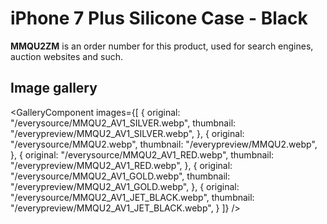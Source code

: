 
# iPhone 7 Plus Silicone Case - Black

<Callout type='info' emoji='👉🏻'>**MMQU2ZM** is an order number for this product, used for search engines, auction websites and such.</Callout>

## Image gallery

<GalleryComponent
    images={[
      {
        original: "/everysource/MMQU2_AV1_SILVER.webp",
        thumbnail: "/everypreview/MMQU2_AV1_SILVER.webp",
      },
      {
        original: "/everysource/MMQU2.webp",
        thumbnail: "/everypreview/MMQU2.webp",
      },
      {
        original: "/everysource/MMQU2_AV1_RED.webp",
        thumbnail: "/everypreview/MMQU2_AV1_RED.webp",
      },
      {
        original: "/everysource/MMQU2_AV1_GOLD.webp",
        thumbnail: "/everypreview/MMQU2_AV1_GOLD.webp",
      },
      {
        original: "/everysource/MMQU2_AV1_JET_BLACK.webp",
        thumbnail: "/everypreview/MMQU2_AV1_JET_BLACK.webp",
      }
    ]}
  />
